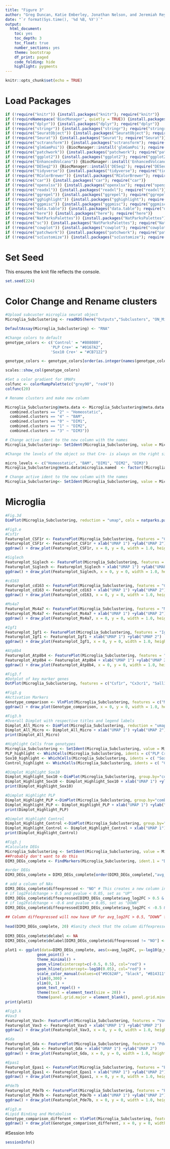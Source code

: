```yaml
---
title: "Figure 3"
author: "Greg Duncan, Katie Emberley, Jonathan Nelson, and Jeremiah Reyes"
date: "`r format(Sys.time(), '%d %B, %Y')`"
output:
  html_document: 
    toc: yes
    toc_depth: 3
    toc_float: true
    number_sections: yes
    theme: bootstrap
    df_print: paged
    code_folding: hide
    highlight: pygments
---
```


```r
knitr::opts_chunk$set(echo = TRUE)
```

# Load Packages

```r
if (!require("knitr")) {install.packages("knitr"); require("knitr")}
if (!requireNamespace('BiocManager', quietly = TRUE)) {install.packages('BiocManager'); require("BiocManager")}
if (!require("dplyr")) {install.packages("dplyr"); require("dplyr")}
if (!require("stringr")) {install.packages("stringr"); require("stringr")}
if (!require("SeuratObject")) {install.packages("SeuratObject"); require("SeuratObject")}
if (!require("Seurat")) {install.packages("Seurat"); require("Seurat")}
if (!require("sctransform")) {install.packages("sctransform"); require("sctransform")}
if (!require("glmGamPoi")) {BiocManager::install('glmGamPoi'); require("glmGamPoi")}
if (!require("patchwork")) {install.packages("patchwork"); require("patchwork")}
if (!require("ggplot2")) {install.packages("ggplot2"); require("ggplot2")}
if (!require("EnhancedVolcano")) {BiocManager::install('EnhancedVolcano'); require("EnhancedVolcano")}
if (!require("DESeq2")) {BiocManager::install('DESeq2'); require("DESeq2")}
if (!require("tidyverse")) {install.packages("tidyverse"); require("tidyverse")}
if (!require("RColorBrewer")) {install.packages("RColorBrewer"); require("RColorBrewer")}
if (!require("car")) {install.packages("car"); require("car")}
if (!require("openxlsx")) {install.packages("openxlsx"); require("openxlsx")}
if (!require("readxl")) {install.packages("readxl"); require("readxl")}
if (!require("ggrepel")) {install.packages("ggrepel"); require("ggrepel")}
if (!require("gghighlight")) {install.packages("gghighlight"); require("gghighlight")}
if (!require("ggpmisc")) {install.packages("ggpmisc"); require("ggpmisc")}
if (!require("data.table")) {install.packages("data.table"); require("data.table")}
if (!require("here")) {install.packages("here"); require("here")}
if (!require("NatParksPalettes")) {install.packages("NatParksPalettes"); require("NatParksPalettes")}
if (!require("sc")) {install.packages("NatParksPalettes"); require("NatParksPalettes")}
if (!require("cowplot")) {install.packages("cowplot"); require("cowplot")}
if (!require("patchwork")) {install.packages("patchwork"); require("patchwork")} 
if (!require("scCustomize")) {install.packages("scCustomize"); require("scCustomize")} 
```

# Set Seed

This ensures the knit file reflects the console.

```r
set.seed(224)
```

# Color Change and Rename clusters

```r
#Upload subcuster microglia seurat object
Microglia_Subclustering <- readRDS(here("Outputs","Subclusters", "ON_Microglia.rds")) 

DefaultAssay(Microglia_Subclustering) <- "RNA"

#Change colors to default
genotype_colors <- c('Control' = "#808080",
                    'PLP Cre+' = "#0167A2",
                    'Sox10 Cre+' = "#CB7122")

genotype_colors <- genotype_colors[order(as.integer(names(genotype_colors)))]

scales::show_col(genotype_colors)

#Set a color gradient for UMAPs
colfunc <- colorRampPalette(c("grey90", "red4"))
colfunc(20)

# Rename clusters and make new column

Microglia_Subclustering@meta.data <- Microglia_Subclustering@meta.data %>% mutate(microglia.named = dplyr::case_when(
  combined.clusters == "2" ~ "Homeostatic",
  combined.clusters == "4" ~ "BAM",
  combined.clusters == "0" ~ "DIM1",
  combined.clusters == "1" ~ "DIM2",
  combined.clusters == "3" ~ "DIM3"))

# Change active ident to the new column with the names
Microglia_Subclustering<- SetIdent(Microglia_Subclustering, value = Microglia_Subclustering@meta.data$combined.clusters)

#Change the levels of the object so that Cre- is always on the right side of graphs and replicates are in appropriate order

micro_levels <- c("Homeostatic", "BAM", "DIM1", "DIM2", "DIM3")
Microglia_Subclustering@meta.data$microglia.named  <- factor((Microglia_Subclustering@meta.data$microglia.named), levels= micro_levels)

# Change active ident to the new column with the names
Microglia_Subclustering<- SetIdent(Microglia_Subclustering, value = Microglia_Subclustering@meta.data$microglia.named)
```

# Microglia
```r

#Fig.3d
DimPlot(Microglia_Subclustering, reduction = "umap", cols = natparks.pals("Torres", 5))

#Fig3.e
#Csf1r
Featureplot_CSF1r <- FeaturePlot(Microglia_Subclustering, features = "Csf1r", cols = colfunc(20), pt.size = 4) + NoAxes() + NoLegend() + ggtitle("Csf1r Gene" + theme(axis.title = element_blank()))
Featureplot_CSF1r <- Featureplot_CSF1r + xlab("UMAP 1") +ylab("UMAP 2")
ggdraw() + draw_plot(Featureplot_CSF1r, x = 0, y = 0, width = 1.0, height = 1.0)

#Siglech
Featureplot_Siglech <- FeaturePlot(Microglia_Subclustering, features = "Siglech", cols = colfunc(20), pt.size = 4) + NoAxes() + NoLegend() + ggtitle("Siglech Gene" + theme(axis.title = element_blank()))
Featureplot_Siglech <- Featureplot_Siglech + xlab("UMAP 1") +ylab("UMAP 2")
ggdraw() + draw_plot(Featureplot_Siglech, x = 0, y = 0, width = 1.0, height = 1.0)

#cd163
Featureplot_cd163 <- FeaturePlot(Microglia_Subclustering, features = "Cd163", cols = colfunc(20), pt.size = 4) + NoAxes() + NoLegend() + ggtitle("CD163 Gene" + theme(axis.title = element_blank()))
Featureplot_cd163 <- Featureplot_cd163 + xlab("UMAP 1") +ylab("UMAP 2")
ggdraw() + draw_plot(Featureplot_cd163, x = 0, y = 0, width = 1.0, height = 1.0)

#Ms4a7
Featureplot_Ms4a7 <- FeaturePlot(Microglia_Subclustering, features = "Ms4a7", cols = colfunc(20), pt.size = 4) + NoAxes() + NoLegend() + ggtitle("Ms4a7 Gene" + theme(axis.title = element_blank()))
Featureplot_Ms4a7 <- Featureplot_Ms4a7 + xlab("UMAP 1") +ylab("UMAP 2")
ggdraw() + draw_plot(Featureplot_Ms4a7, x = 0, y = 0, width = 1.0, height = 1.0)

#Igf1
Featureplot_Igf1 <- FeaturePlot(Microglia_Subclustering, features = "Igf1", cols = colfunc(20), pt.size = 4) + NoAxes() + NoLegend() + ggtitle("Igf1  Gene" + theme(axis.title = element_blank()))
Featureplot_Igf1 <- Featureplot_Igf1 + xlab("UMAP 1") +ylab("UMAP 2")
ggdraw() + draw_plot(Featureplot_Igf1, x = 0, y = 0, width = 1.0, height = 1.0)

#Atp8b4
Featureplot_Atp8b4 <- FeaturePlot(Microglia_Subclustering, features = "Atp8b4", cols = colfunc(20), pt.size = 4) + NoAxes() + NoLegend() + ggtitle("Atp8b4  Gene" + theme(axis.title = element_blank()))
Featureplot_Atp8b4 <- Featureplot_Atp8b4 + xlab("UMAP 1") +ylab("UMAP 2")
ggdraw() + draw_plot(Featureplot_Atp8b4, x = 0, y = 0, width = 1.0, height = 1.0)

#Fig3.f
#Dotplot of key marker genes
DotPlot(Microglia_Subclustering, features = c("Csf1r", "Cx3cr1", "Sall1", "Siglech", "Lyve1", "Cd163", "Ms4a7", "Trem2", "Atp6v0d2", "Igf1",  "Spp1", "Epas1", "Atp8b4"), cols = c("cadetblue1", "darkred"), scale.by = "radius", dot.scale = 35) + coord_flip() + RotatedAxis() + ggtitle("Cell markers VlnPlot"+ theme(axis.title = element_blank(),  axis.title.x = element_blank(), axis.title.y = element_blank()))

#Fig3.g
#Activation Markers
Genotype_comparison <- VlnPlot(Microglia_Subclustering, features = c("Ms4a7", "Trem2", "Axl", "Cd84", "Lgals3", "Hif1a", "Lyst", "Fmn1", "Myo1e"), fill.by = "ident", cols = genotype_colors, group.by = "combined.genotype", stack = TRUE, flip = TRUE, pt.size = 0) + RotatedAxis()  + NoLegend() + ggtitle("Cell markers VlnPlot"+ theme(axis.title = element_blank(),  axis.title.x = element_blank(), axis.title.y = element_blank()))
ggdraw() + draw_plot(Genotype_comparison, x = 0, y = 0, width = 1.0, height = 1.0)

#Fig3.h
#Overall Dimplot with respective titles and legend labels
Dimplot_All_Micro <- DimPlot(Microglia_Subclustering, reduction = "umap", group.by = "combined.genotype", shuffle = TRUE, cols = genotype_colors, pt.size = 1) + NoLegend() + ggtitle("Overall UMAP of Microglia" + theme(axis.title = element_blank()))
Dimplot_All_Micro <- Dimplot_All_Micro + xlab("UMAP 1") +ylab("UMAP 2")
print(Dimplot_All_Micro)

#Highlight Cells from genotypes
Microglia_Subclustering <- SetIdent(Microglia_Subclustering, value = Microglia_Subclustering@meta.data$combined.genotype)
PLP_highlight <- WhichCells(Microglia_Subclustering, idents = c("PLP Cre+"))
Sox10_highlight <- WhichCells(Microglia_Subclustering, idents = c( "Sox10 Cre+"))
Control_highlight <- WhichCells(Microglia_Subclustering, idents = c( "Control"))

#Dimplot Highlight Sox10
Dimplot_Highlight_Sox10 <-DimPlot(Microglia_Subclustering, group.by="combined.genotype", cells.highlight= Sox10_highlight, cols.highlight = "#CB7122", sizes.highlight = 4,  cols= "grey80", pt.size = 4)+ NoLegend() + ggtitle("Sox10 Highlight" + theme(axis.title = element_blank()))
Dimplot_Highlight_Sox10 <- Dimplot_Highlight_Sox10 + xlab("UMAP 1") +ylab("UMAP 2")
print(Dimplot_Highlight_Sox10)

#Dimplot Highlight PLP
Dimplot_Highlight_PLP <-DimPlot(Microglia_Subclustering, group.by="combined.genotype", cells.highlight= PLP_highlight, cols.highlight = "#0167A2", sizes.highlight = 4, cols= "grey80", pt.size = 4)+ NoLegend() + ggtitle("PLP Highlight" + theme(axis.title = element_blank()))
Dimplot_Highlight_PLP <- Dimplot_Highlight_PLP + xlab("UMAP 1") +ylab("UMAP 2")
print(Dimplot_Highlight_PLP)

#Dimplot Highlight Control
Dimplot_Highlight_Control <-DimPlot(Microglia_Subclustering, group.by="combined.genotype", cells.highlight= Control_highlight, cols.highlight = "#808080", sizes.highlight = 4, cols= "grey80", pt.size =4)+ NoLegend() + ggtitle("PLP Highlight" + theme(axis.title = element_blank()))
Dimplot_Highlight_Control <- Dimplot_Highlight_Control + xlab("UMAP 1") +ylab("UMAP 2")
print(Dimplot_Highlight_Control)

#Fig3.j
#Calculate DEGs
Microglia_Subclustering <- SetIdent(Microglia_Subclustering, value = Microglia_Subclustering@meta.data$microglia.named)
##Probably don't want to do this
DIM3_DEGs_complete <- FindMarkers(Microglia_Subclustering, ident.1 = "DIM3", logfc.threshold = 0.1)

#order DEGs
DIM3_DEGs_complete = DIM3_DEGs_complete[order(DIM3_DEGs_complete[,"avg_log2FC"], decreasing = TRUE),]

# add a column of NAs
DIM3_DEGs_complete$diffexpressed <- "NO" # This creates a new column in the dataframe called “diffexpressed”
# if log2Foldchange > 0.5 and pvalue < 0.05, set as "UP" 
DIM3_DEGs_complete$diffexpressed[DIM3_DEGs_complete$avg_log2FC > 0.5 & DIM3_DEGs_complete$p_val_adj < 0.05] <- "UP" #This puts string “UP” in column “diffexpresssed” if it’s avg_log2FC is above 0.5 and significant. 
# if log2Foldchange < -0.6 and pvalue < 0.05, set as "DOWN"
DIM3_DEGs_complete$diffexpressed[DIM3_DEGs_complete$avg_log2FC < -0.5 & DIM3_DEGs_complete$p_val_adj < 0.05] <- "DOWN" #This puts string “DOWN” in column “diffexpresssed” if it’s avg_log2FC is below 0.50 and significant. 
 
## Column diffexpressed will now have UP for avg_log2FC > 0.5, “DOWN” for avg_log2FC < -.05 and “NA” for those between -0.05 and 0.05.
 
head(DIM3_DEGs_complete, 20) #Sanity check that the column diffexpressed has those updated values. 
 
DIM3_DEGs_complete$delabel <- NA
DIM3_DEGs_complete$delabel[DIM3_DEGs_complete$diffexpressed != "NO"] <- DIM3_DEGs_complete$gene[DIM3_DEGs_complete$diffexpressed != "NO"]
 
plot1 <- ggplot(data=DIM3_DEGs_complete, aes(x=avg_log2FC, y=-log10(p_val_adj), col=diffexpressed, label=delabel)) + 
              geom_point() + 
              theme_minimal() +
              geom_vline(xintercept=c(-0.5, 0.5), col="red") +
              geom_hline(yintercept=-log10(0.05), col="red") +
              scale_color_manual(values=c("#0C62AF", "black", "#B14311")) +
              ylim(0,300) +
              xlim(0, 1) +
              geom_text_repel() +
              theme(text = element_text(size = 20)) +       
              theme(panel.grid.major = element_blank(), panel.grid.minor = element_blank())
print(plot1)

#Fig3.k
#Vav3
Featureplot_Vav3<- FeaturePlot(Microglia_Subclustering, features = "Vav3", cols = colfunc(20), pt.size = 4) + NoAxes() + NoLegend() + ggtitle("Vav3 Gene" + theme(axis.title = element_blank()))
Featureplot_Vav3 <- Featureplot_Vav3 + xlab("UMAP 1") +ylab("UMAP 2")
ggdraw() + draw_plot(Featureplot_Vav3, x = 0, y = 0, width = 1.0, height = 1.0)

#Gda
Featureplot_Gda <- FeaturePlot(Microglia_Subclustering, features = "Pde7b", cols = colfunc(20), pt.size = 4) + NoAxes() + NoLegend() + ggtitle("Gda Gene" + theme(axis.title = element_blank()))
Featureplot_Gda <- Featureplot_Gda + xlab("UMAP 1") +ylab("UMAP 2")
ggdraw() + draw_plot(Featureplot_Gda, x = 0, y = 0, width = 1.0, height = 1.0)

#Epas1
Featureplot_Epas1 <- FeaturePlot(Microglia_Subclustering, features = "Epas1", cols = colfunc(20), pt.size = 4) + NoAxes() + NoLegend() + ggtitle("Epas1 Gene" + theme(axis.title = element_blank()))
Featureplot_Epas1 <- Featureplot_Epas1 + xlab("UMAP 1") +ylab("UMAP 2")
ggdraw() + draw_plot(Featureplot_Epas1, x = 0, y = 0, width = 1.0, height = 1.0)

#Pde7b
Featureplot_Pde7b <- FeaturePlot(Microglia_Subclustering, features = "Pde7b", cols = colfunc(20), pt.size = 4) + NoAxes() + NoLegend() + ggtitle("Pde7b Gene" + theme(axis.title = element_blank()))
Featureplot_Pde7b <- Featureplot_Pde7b + xlab("UMAP 1") +ylab("UMAP 2")
ggdraw() + draw_plot(Featureplot_Pde7b, x = 0, y = 0, width = 1.0, height = 1.0)

#Fig3.m
#Lipid Binding and Metabolism
Genotype_comparison_different <- VlnPlot(Microglia_Subclustering, features = c("Apoe", "Ctsd", "Psap", "Vmp1", "Iqgap2", "Aoah", "Cd300lf", "Lyz2"), fill.by = "ident", cols = genotype_colors, group.by = "combined.genotype", stack = TRUE, flip = TRUE, pt.size = 0) + RotatedAxis()  + NoLegend() + ggtitle("Genotype_comparison_different "+ theme(axis.title = element_blank(),  axis.title.x = element_blank(), axis.title.y = element_blank()))
ggdraw() + draw_plot(Genotype_comparison_different, x = 0, y = 0, width = 1.0, height = 1.0)
```

#Session Info
```r
sessionInfo()
```